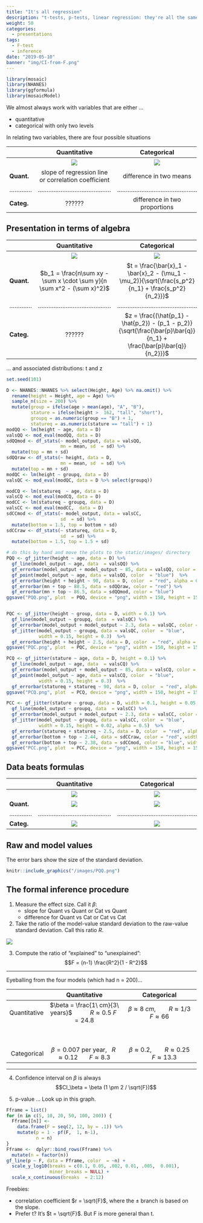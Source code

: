 ```yaml
---
title: "It's all regression"
description: "t-tests, p-tests, linear regression: they're all the same thing"
weight: 50
categories: 
  - presentations
tags:
  - F-test
  - inference
date: "2019-05-10"
banner: "img/CI-from-F.png"
---
```


```r
library(mosaic)
library(NHANES)
library(ggformula)
library(mosaicModel)
```


We almost always work with variables that are either ...

* quantitative
* categorical with only two levels


In relating two variables, there are four possible situations

  | Quantitative | Categorical
--|:---:|:---:
  | ![](/images/50mm-h.png) | ![](/images/50mm-h.png)
**Quant.** |  slope of regression line or correlation coefficient | difference in two means
............. | .......................................... | ..............................................
**Categ.** | ??????  | difference in two proportions



## Presentation in terms of algebra

  | Quantitative | Categorical
--|:---:|:---:
  | ![](/images/50mm-h.png) | ![](/images/50mm-h.png)
**Quant.** |  $b_1 = \frac{n\sum xy - \sum x \cdot  \sum y}{n \sum x^2 - (\sum x)^2}$ | $t = \frac{\bar{x}_1 - \bar{x}_2 - (\mu_1 - \mu_2)}{\sqrt{\frac{s_p^2}{n_1} + \frac{s_p^2}{n_2}}}$
............. | .......................................... | ..............................................
**Categ.** | ??????  | $z = \frac{(\hat{p_1} - \hat{p_2}) - (p_1 - p_2)}{\sqrt{\frac{\bar{p}\bar{q}}{n_1} + \frac{\bar{p}\bar{q}}{n_2}}}$

... and associated distributions: t and z


```r
set.seed(101)

D <- NHANES::NHANES %>% select(Height, Age) %>% na.omit() %>%
  rename(height = Height, age = Age) %>%
  sample_n(size = 200) %>%
  mutate(group = ifelse(age > mean(age), "A", "B"),
         stature = ifelse(height >  162, "tall", "short"),
         groupq = as.numeric(group == "B") + 1,
         statureq = as.numeric(stature == "tall") + 1)
modQQ <- lm(height ~ age, data = D)
valsQQ <- mod_eval(modQQ, data = D)
sdQQmod <- df_stats(~ model_output, data = valsQQ, 
                    mn = mean, sd  = sd) %>%
  mutate(top = mn + sd)
sdQQraw <- df_stats(~ height, data = D, 
                    mn = mean, sd  = sd) %>%
  mutate(top = mn + sd)
modQC <- lm(height ~ groupq, data = D)
valsQC <- mod_eval(modQC, data = D %>% select(groupq))

modCQ <- lm(statureq  ~ age, data = D)
valsCQ <- mod_eval(modCQ, data = D)
modCC <- lm(statureq ~ groupq, data = D)
valsCC <- mod_eval(modCC,  data = D)
sdCCmod <- df_stats(~ model_output, data = valsCC, 
                    sd  = sd) %>%
  mutate(bottom = 1.5, top = bottom + sd)
sdCCraw <- df_stats(~ statureq, data = D, 
                    sd  = sd) %>%
  mutate(bottom = 1.5, top = 1.5 + sd)
```

```r
# do this by hand and move the plots to the static/images/ directory
PQQ <- gf_jitter(height ~ age, data = D) %>%
  gf_line(model_output ~ age, data  = valsQQ) %>%
  gf_errorbar(model_output + model_output ~ 85, data = valsQQ, color = "blue", alpha = 0.2) %>%
  gf_point(model_output ~ age, data = valsQQ, color  = "blue")  %>%
  gf_errorbar(height + height ~ 90, data = D, color  = "red", alpha = 0.3) %>%
  gf_errorbar(mn + top ~ 88.5, data = sdQQraw, color = "red") %>%
  gf_errorbar(mn + top ~ 86.5, data = sdQQmod, color = "blue")
ggsave("PQQ.png", plot  = PQQ, device = "png", width = 150, height = 150, units = "mm")


PQC <- gf_jitter(height ~ group, data = D, width = 0.1) %>%
  gf_line(model_output ~ groupq, data  = valsQC) %>%
  gf_errorbar(model_output + model_output ~ 2.3, data = valsQC, color = "blue", alpha = 0.2, width = 0.1) %>%
  gf_jitter(model_output ~ groupq, data = valsQC, color  = "blue",
            width = 0.15, height = 0.3)  %>%
  gf_errorbar(height + height ~ 2.5, data = D, color  = "red", alpha = 0.3, width = 0.1)
ggsave("PQC.png", plot  = PQC, device = "png", width = 150, height = 150, units = "mm")

PCQ <- gf_jitter(stature ~ age, data = D, height = 0.1) %>%
  gf_line(model_output ~ age, data  = valsCQ) %>%
  gf_errorbar(model_output + model_output ~ 85, data = valsCQ, color = "blue", alpha = 0.2, width = 2) %>%
  gf_point(model_output ~ age, data = valsCQ, color  = "blue",
            width = 0.15, height = 0.3)  %>%
  gf_errorbar(statureq + statureq ~ 90, data = D, color  = "red", alpha = 0.3, width = 2)
ggsave("PCQ.png", plot  = PCQ, device = "png", width = 150, height = 150, units = "mm")

PCC <- gf_jitter(stature ~ group, data = D, width = 0.1, height = 0.05, alpha = 0.5) %>%
  gf_line(model_output ~ groupq, data  = valsCC) %>%
  gf_errorbar(model_output + model_output ~ 2.3, data = valsCC, color = "blue", alpha = 0.2, width = 0.08) %>%
  gf_jitter(model_output ~ groupq, data = valsCC, color  = "blue",
            width = 0.15, height = 0.02, alpha = 0.5)  %>%
  gf_errorbar(statureq + statureq ~ 2.5, data = D, color  = "red", alpha = 0.3, width = 0.08) %>%
  gf_errorbar(bottom + top ~ 2.44, data = sdCCraw, color = "red", width  = 0.03) %>%
  gf_errorbar(bottom + top ~ 2.38, data = sdCCmod, color = "blue", width  = 0.03)
ggsave("PCC.png", plot  = PCC, device = "png", width = 150, height = 150, units = "mm")
```


## Data beats formulas

  | Quantitative | Categorical
--|:---:|:---:
  | ![](/images/50mm-h.png) | ![](/images/50mm-h.png)
**Quant.** |  ![](/images/PQQ-thumb.png) |  ![](/images/PQC-thumb.png)
............. | .......................................... | ..............................................
**Categ.** | ![](/images/PCQ-thumb.png) | ![](/images/PCC-thumb.png)


## Raw and model values

The error bars show the size of the standard deviation.

```r
knitr::include_graphics("/images/PQQ.png")
```

## The formal inference procedure

1. Measure the effect size. Call it $\beta$:
    - slope for Quant vs Quant or Cat vs Quant
    - difference for Quant vs Cat or Cat vs Cat
2. Take the ratio of the model-value standard deviation to the raw-value standard deviation. Call this ratio $R$.

![](/images/compare-sd.png)

3. Compute the ratio of "explained" to "unexplained": $$F  = (n-1) \frac{R^2}{1 - R^2}$$
  
-----

Eyeballing from the four models (which had n = 200)...

  | Quantitative | Categorical
--:|:------------:|:------------:
Quantitative | $\beta = \frac{1\ cm}{3\ years}$           $R \approx 0.5$ $F = 24.8$ | $\beta \approx 8\ cm$,        $R \approx 1/3$ $F \approx 66$
  |    |   
  |    |   
Categorical | $\beta = 0.007$ per year,   $R \approx 0.12$         $F \approx 8.3$| $\beta \approx 0.2$,        $R \approx 0.25$       $F \approx 13.3$

------

4.  Confidence interval on $\beta$ is always $$CI_\beta = \beta (1 \pm 2 /  \sqrt{F})$$

5. p-value ... Look up in this graph.


```r
Fframe = list()
for (n in c(5, 10, 20, 50, 100, 200)) {
  Fframe[[n]] <- 
    data.frame(F = seq(2, 12, by = .1)) %>%
    mutate(p = 1 - pf(F,  1, n-1),
           n = n)
}
Fframe <-  dplyr::bind_rows(Fframe) %>%
  mutate(n = factor(n))
gf_line(p ~ F, data = Fframe, color  = ~n) +
  scale_y_log10(breaks = c(0.1, 0.05, .002, 0.01, .005,  0.001),
                minor_breaks = NULL) +
  scale_x_continuous(breaks  = 2:12)
```


Freebies: 

- correlation coefficient $r = \sqrt{F}$, where the $\pm$ branch is based on the slope.
- Prefer t?  It's $t = \sqrt{F}$. But F is more general than t.
